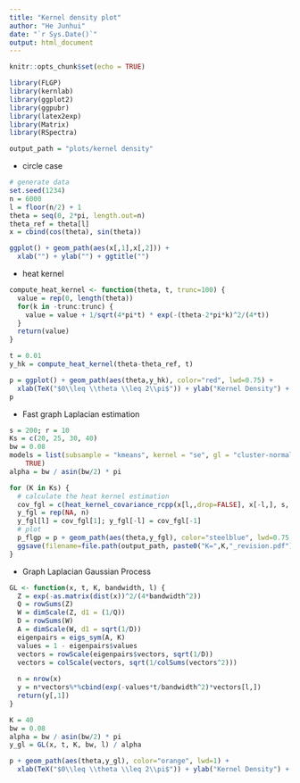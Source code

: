 ```yaml
---
title: "Kernel density plot"
author: "He Junhui"
date: "`r Sys.Date()`"
output: html_document
---
```


```r
knitr::opts_chunk$set(echo = TRUE)
```


```r
library(FLGP)
library(kernlab)
library(ggplot2)
library(ggpubr)
library(latex2exp)
library(Matrix)
library(RSpectra)
```

```r
output_path = "plots/kernel density"
```


+ circle case

```r
# generate data
set.seed(1234)
n = 6000
l = floor(n/2) + 1
theta = seq(0, 2*pi, length.out=n)
theta_ref = theta[l]
x = cbind(cos(theta), sin(theta))
```

```r
ggplot() + geom_path(aes(x[,1],x[,2])) +
  xlab("") + ylab("") + ggtitle("")
```

+ heat kernel

```r
compute_heat_kernel <- function(theta, t, trunc=100) {
  value = rep(0, length(theta))
  for(k in -trunc:trunc) {
    value = value + 1/sqrt(4*pi*t) * exp(-(theta-2*pi*k)^2/(4*t))
  }
  return(value)
}

t = 0.01
y_hk = compute_heat_kernel(theta-theta_ref, t)
```

```r
p = ggplot() + geom_path(aes(theta,y_hk), color="red", lwd=0.75) +
  xlab(TeX("$0\\leq \\theta \\leq 2\\pi$")) + ylab("Kernel Density") + ggtitle("")
p
```

+ Fast graph Laplacian estimation

```r
s = 200; r = 10
Ks = c(20, 25, 30, 40)
bw = 0.08
models = list(subsample = "kmeans", kernel = "se", gl = "cluster-normalized", root =
    TRUE)
alpha = bw / asin(bw/2) * pi
```


```r
for (K in Ks) {
  # calculate the heat kernel estimation
  cov_fgl = c(heat_kernel_covariance_rcpp(x[l,,drop=FALSE], x[-l,], s, r, t/bw^2, K, models, bw, nstart = 5)) / alpha
  y_fgl = rep(NA, n)
  y_fgl[l] = cov_fgl[1]; y_fgl[-l] = cov_fgl[-1]
  # plot
  p_flgp = p + geom_path(aes(theta,y_fgl), color="steelblue", lwd=0.75, linetype="solid")
  ggsave(filename=file.path(output_path, paste0("K=",K,"_revision.pdf")), p_flgp, width=5, height=5)
}
```

+ Graph Laplacian Gaussian Process

```r
GL <- function(x, t, K, bandwidth, l) {
  Z = exp(-as.matrix(dist(x))^2/(4*bandwidth^2))
  Q = rowSums(Z)
  W = dimScale(Z, d1 = (1/Q))
  D = rowSums(W)
  A = dimScale(W, d1 = sqrt(1/D))
  eigenpairs = eigs_sym(A, K)
  values = 1 - eigenpairs$values
  vectors = rowScale(eigenpairs$vectors, sqrt(1/D))
  vectors = colScale(vectors, sqrt(1/colSums(vectors^2)))
  
  n = nrow(x)
  y = n*vectors%*%cbind(exp(-values*t/bandwidth^2)*vectors[l,])
  return(y[,1])
}
```

```r
K = 40
bw = 0.08
alpha = bw / asin(bw/2) * pi
y_gl = GL(x, t, K, bw, l) / alpha
```

```r
p + geom_path(aes(theta,y_gl), color="orange", lwd=1) + 
  xlab(TeX("$0\\leq \\theta \\leq 2\\pi$")) + ylab("Kernel Density") + ggtitle("")
```
